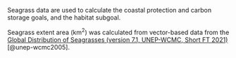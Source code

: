 Seagrass data are used to calculate the coastal protection and carbon storage goals, and the habitat subgoal.

Seagrass extent area (km^2^) was calculated from vector-based data from the [Global Distribution of Seagrasses (version 7.1, UNEP-WCMC, Short FT 2021)](https://data.unep-wcmc.org/datasets/7) [@unep-wcmc2005]. 
